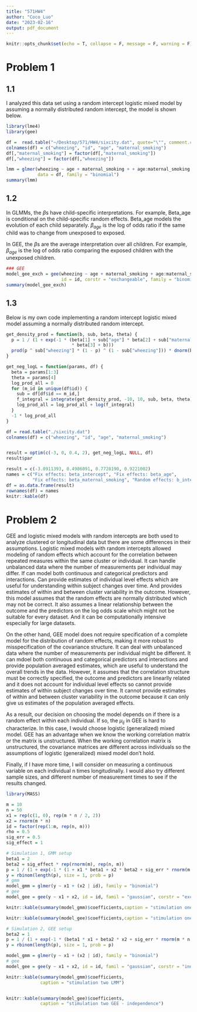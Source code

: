 ```yaml
---
title: "571HW4"
author: "Coco_Luo"
date: "2023-02-16"
output: pdf_document
---
```


```r
knitr::opts_chunk$set(echo = T, collapse = F, message = F, warning = F)
```

# Problem 1

## 1.1

I analyzed this data set using a random intercept logistic mixed model by assuming a normally distributed random intercept, the model is shown below.

```r
library(lme4)
library(gee)

df =  read.table("~/Desktop/571/HW4/sixcity.dat", quote="\"", comment.char="")
colnames(df) = c("wheezing", "id", "age", "maternal_smoking")
df[,"maternal_smoking"] = factor(df[,"maternal_smoking"])
df[,"wheezing"] = factor(df[,"wheezing"])

lmm = glmer(wheezing ~ age + maternal_smoking + + age:maternal_smoking + (1 | id), 
            data = df, family = "binomial")
summary(lmm)
```


## 1.2


In GLMMs, the $\beta$s  have child-specific interpretations. For example, Beta_age is conditional on the child-specific random effects. Beta_age models the evolution of each child separately. $\beta_{age}$ is the log of odds ratio if the same child was to change from unexposed to exposed.

In GEE, the $\beta$s  are the average interpretation over all children. For example, $\beta_{age}$ is the log of odds ratio comparing the exposed children with the unexposed children.

```r
### GEE
model_gee_exch = gee(wheezing ~ age + maternal_smoking + age:maternal_smoking, 
                     id = id, corstr = "exchangeable", family = "binomial", data = df)
summary(model_gee_exch)
```

## 1.3

Below is my own code implementing a random intercept logistic mixed model assuming a normally distributed random intercept.

```r
get_density_prod = function(b, sub, beta, theta) {
  p = 1 / (1 + exp(-1 * (beta[1] + sub["age"] * beta[2] + sub["maternal_smoking"] 
                         * beta[3] + b)))
  prod(p ^ sub["wheezing"] * (1 - p) ^ (1 - sub["wheezing"])) * dnorm(b, sd = theta)
}

get_neg_logL = function(params, df) {
  beta = params[1:3]
  theta = params[4]
  log_prod_all = 0
  for (m_id in unique(df$id)) {
    sub = df[df$id == m_id,]
    f_integral = integrate(get_density_prod, -10, 10, sub, beta, theta)$value
    log_prod_all = log_prod_all + log(f_integral)
  }
  -1 * log_prod_all
}

df = read.table("./sixcity.dat")
colnames(df) = c("wheezing", "id", "age", "maternal_smoking")


result = optim(c(-3, 0, 0.4, 2), get_neg_logL, NULL, df)
result$par
```

```r
result = c(-3.0911393, 0.4986091, 0.7728190, 0.9221002)
names = c("Fix effects: beta_intercept", "Fix effects: beta_age", 
          "Fix effects: beta_maternal_smoking", "Random effects: b_intercept(std.dev)")
df = as.data.frame(result)
rownames(df) = names
knitr::kable(df)
```

# Problem 2

GEE and logistic mixed models with random intercepts are both used to analyze clustered or longitudinal data but there are some differences in their assumptions. Logistic mixed models with random intercepts allowed modeling of random effects which account for the correlation between repeated measures within the same cluster or individual. It can handle unbalanced data where the number of measurements per individual may differ. If can model both continuous and categorical predictors and interactions. Can provide estimates of individual level effects which are useful for understanding within subject changes over time. And provides estimates of within and between cluster variability in the outcome.
However, this model assumes that the random effects are normally distributed which may not be correct. It also assumes a linear relationship between the outcome and the predictors on the log odds scale which might not be suitable for every dataset. And it can be computationally intensive especially for large datasets.

On the other hand, GEE model does not require specification of a complete model for the distribution of random effects, making it more robust to misspecification of the covariance structure. It can deal with unbalanced data where the number of measurements per individual might be different. It can mdoel both continuous and categorical predictors and interactions and provide population averaged estimates, which are useful to understand the overall trends in the data. However, it assumes that the correlation structure must be correctly specified, the outcome and predictors are linearlly related and it does not account for individual level effects so cannot provide estimates of within subject changes over time. It cannot provide estimates of within and between cluster variability in the outcome because it can only give us estimates of the population averaged effects.

As a result, our decision on choosing the model depends on if there is a random effect within each individual. If so, the $\mu_{ij}$ in GEE is hard to characterize. In this case, I would choose logistic (generalized) mixed model. GEE has an advantage when we know the working correlation matrix or the matrix is unstructured. When the working correlation matrix is unstructured, the covariance matrices are different across individuals so the assumptions of logistic (generalized) mixed model don't hold.

Finally, if I have more time, I will consider on measuring a continuous variable on each individual n times longitudinally. I would also try different sample sizes, and different number of measurement times to see if the results changed.

```r
library(MASS)

m = 10
n = 50
x1 = rep(c(1, 0), rep(m * n / 2, 2))
x2 = rnorm(m * n)
id = factor(rep(1:m, rep(n, m)))
rho = 0.5
sig_err = 0.5
sig_effect = 1

# Simulation 1, GMM setup
beta1 = 2
beta2 = sig_effect * rep(rnorm(m), rep(n, m))
p = 1 / (1 + exp(-1 * (1 + x1 * beta1 + x2 * beta2 + sig_err * rnorm(m * n))))
y = rbinom(length(p), size = 1, prob = p)
# gmm
model_gmm = glmer(y ~ x1 + (x2 | id), family = "binomial")
# gee
model_gee = gee(y ~ x1 + x2, id = id, famil = "gaussian", corstr = "exchangeable")
```

```r
knitr::kable(summary(model_gmm)$coefficients,caption = "stimulation one LMM")

knitr::kable(summary(model_gee)$coefficients,caption = "stimulation one GEE - exchangeable")
```

```r
# Simulation 2, GEE setup
beta2 = 1
p = 1 / (1 + exp(-1 * (beta1 * x1 + beta2 * x2 + sig_err * rnorm(m * n))))
y = rbinom(length(p), size = 1, prob = p)

model_gmm = glmer(y ~ x1 + (x2 | id), family = "binomial")
# gee
model_gee = gee(y ~ x1 + x2, id = id, famil = "gaussian", corstr = "independence")
```

```r
knitr::kable(summary(model_gmm)$coefficients,
             caption = "stimulation two LMM")


knitr::kable(summary(model_gee)$coefficients,
             caption = "stimulation two GEE - independence")
```